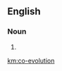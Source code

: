 ==English==

===Noun===
{{wikipedia}}
{{en-noun|head=[[co-]][[evolution]]|-}}

# {{alternative spelling of|coevolution|lang=en}}

[[km:co-evolution]]